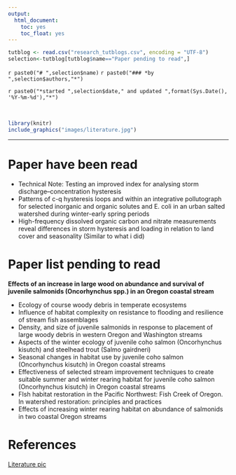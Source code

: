 ```yaml
---
output:
  html_document:
    toc: yes
    toc_float: yes
---
```


```r
tutblog <- read.csv("research_tutblogs.csv", encoding = "UTF-8")
selection<-tutblog[tutblog$name=="Paper pending to read",]
```
`r paste0("# ",selection$name)`
`r paste0("### *by ",selection$authors,"*")`

<div class = "row">
<div class = "col-md-9">`r paste0("*started ",selection$date," and updated ",format(Sys.Date(), '%Y-%m-%d'),"*")`</div>

<br/>

```r
library(knitr)
include_graphics("images/literature.jpg")
```

-------------

# Paper have been read

* Technical Note: Testing an improved index for analysing storm discharge–concentration hysteresis
* Patterns of c-q hysteresis loops and within an integrative pollutograph for selected inorganic and organic solutes and E. coli in an urban salted watershed during winter-early spring periods
* High-frequency dissolved organic carbon and nitrate measurements reveal differences in storm hysteresis and loading in relation to land cover and seasonality (Similar to what i did)

# Paper list pending to read

**Effects of an increase in large wood on abundance and survival of juvenile salmonids (Oncorhynchus spp.) in an Oregon coastal stream**

* Ecology of course woody debris in temperate ecosystems
* Influence of habitat complexity on resistance to flooding and resilience of stream fish assemblages
* Density, and size of juvenile salmonids in response to placement of large woody debris in western Oregon and Washington streams
* Aspects of the winter ecology of juvenile coho salmon (Oncorhynchus kisutch) and steelhead trout (Salmo gairdneri)
* Seasonal changes in habitat use by juvenile coho salmon (Oncorhynchus kisutch) in Oregon coastal streams
* Effectiveness of selected stream improvement techniques to create suitable summer and winter rearing habitat for juvenile coho salmon (Oncorhynchus kisutch) in Oregon coastal streams
* FIsh habitat restoration in the Pacific Northwest: Fish Creek of Oregon. In watershed restoration: principles and practices
* Effects of increasing winter rearing habitat on abundance of salmonids in two coastal Oregon streams


























# References
[Literature pic](https://ideas.ted.com/required-reading-the-books-that-students-read-in-28-countries-around-the-world/)
